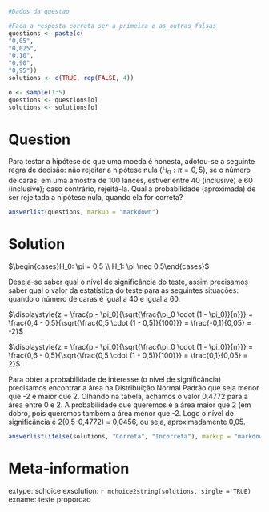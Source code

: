 ```r
#Dados da questao

#Faca a resposta correta ser a primeira e as outras falsas
questions <- paste(c(
"0,05", 
"0,025", 
"0,10", 
"0,90", 
"0,95"))
solutions <- c(TRUE, rep(FALSE, 4))

o <- sample(1:5)
questions <- questions[o]
solutions <- solutions[o]
```

Question
========
Para testar a hipótese de que uma moeda é honesta, adotou-se a seguinte regra de decisão: não rejeitar a hipótese nula ($H_0: \pi = 0,5$), se o número de caras, em uma amostra de 100 lances, estiver entre 40 (inclusive) e 60 (inclusive); caso contrário, rejeitá-la. Qual a probabilidade (aproximada) de ser rejeitada a hipótese nula, quando ela for correta?

```r
answerlist(questions, markup = "markdown")
```

Solution
========
$\begin{cases}H_0: \pi = 0,5 \\ H_1: \pi \neq 0,5\end{cases}$

Deseja-se saber qual o nível de significância do teste, assim precisamos saber qual o valor da estatística do teste para as seguintes situações: quando o número de caras é igual a 40 e igual a 60.

$\displaystyle{z = \frac{p - \pi_0}{\sqrt{\frac{\pi_0 \cdot (1 - \pi_0)}{n}}} = \frac{0,4 - 0,5}{\sqrt{\frac{0,5 \cdot (1 - 0,5)}{100}}} = \frac{-0,1}{0,05} = -2}$

$\displaystyle{z = \frac{p - \pi_0}{\sqrt{\frac{\pi_0 \cdot (1 - \pi_0)}{n}}} = \frac{0,6 - 0,5}{\sqrt{\frac{0,5 \cdot (1 - 0,5)}{100}}} = \frac{0,1}{0,05} = 2}$

Para obter a probabilidade de interesse (o nível de significância) precisamos encontrar a área na Distribuição Normal Padrão que seja menor que -2 e maior que 2. Olhando na tabela, achamos o valor 0,4772 para a área entre 0 e 2. A probabilidade que queremos é a área maior que 2 (em dobro, pois queremos também a área menor que -2. Logo o nível de significância é 2(0,5-0,4772) = 0,0456, ou seja, aproximadamente 0,05.


```r
answerlist(ifelse(solutions, "Correta", "Incorreta"), markup = "markdown")
```

Meta-information
================
extype: schoice
exsolution: `r mchoice2string(solutions, single = TRUE)`
exname: teste proporcao
